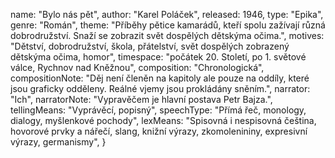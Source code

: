
  name: "Bylo nás pět",
  author: "Karel Poláček",
  released: 1946,
  type: "Epika",
  genre: "Román",
  theme: "Příběhy pětice kamarádů, kteří spolu zažívají různá dobrodružství. Snaží se zobrazit svět dospělých dětskýma očima.",
  motives: "Dětství, dobrodružství, škola, přátelství, svět dospělých zobrazený dětskýma očima, homor",
  timespace: "počátek 20. Století, po 1. světové válce, Rychnov nad Kněžnou",
  composition: "Chronologická",
  compositionNote: "Děj není členěn na kapitoly ale pouze na oddíly, které jsou graficky odděleny. Reálné vjemy jsou prokládány sněním.",
  narrator: "Ich",
  narratorNote: "Vypravěčem je hlavní postava Petr Bajza.",
  tellingMeans: "Vyprávěcí, popisný",
  speechType: "Přímá řeč, monology, dialogy, myšlenkové pochody",
  lexMeans: "Spisovná i nespisovná čeština, hovorové prvky a nářečí, slang, knižní výrazy, zkomolenininy, expresivní výrazy, germanismy",
} 

<Title book={book} />

<Book book={book} />

## Postavy

## Děj

<KarelPolacek />

<GeneralDirection />